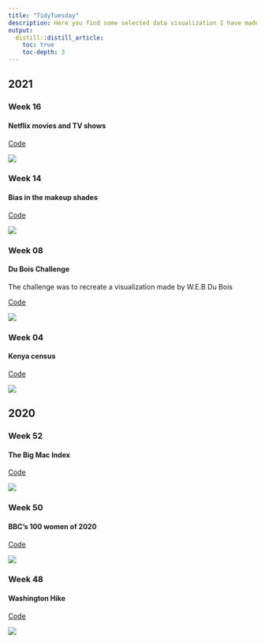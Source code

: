 ```yaml
---
title: "TidyTuesday"
description: Here you find some selected data visualization I have made for [#TidyTuesday](https://github.com/rfordatascience/tidytuesday). All submissions can be found in my [github](https://github.com/avrodrigues/Tidy_tuesday/) repository.
output:
  distill::distill_article:
    toc: true
    toc-depth: 3
---
```

## 2021

### Week 16
#### Netflix movies and TV shows
[Code](https://github.com/avrodrigues/Tidy_tuesday/tree/main/2021/week17)

![](https://raw.githubusercontent.com/avrodrigues/Tidy_tuesday/main/2021/week17/netflix.png)


### Week 14
#### Bias in the makeup shades
[Code](https://github.com/avrodrigues/Tidy_tuesday/tree/main/2021/week14)

![](https://raw.githubusercontent.com/avrodrigues/Tidy_tuesday/main/2021/week14/makeup.png)

### Week 08
#### Du Bois Challenge
The challenge was to recreate a visualization made by W.E.B Du Bois

[Code](https://github.com/avrodrigues/Tidy_tuesday/tree/main/2021/week08)

![](https://raw.githubusercontent.com/avrodrigues/Tidy_tuesday/main/2021/week08/dubois.png)

### Week 04
#### Kenya census 
[Code](https://github.com/avrodrigues/Tidy_tuesday/tree/main/2021/week04)

![](https://raw.githubusercontent.com/avrodrigues/Tidy_tuesday/main/2021/week04/kenya_crops.png)

## 2020
### Week 52
#### The Big Mac Index
[Code](https://github.com/avrodrigues/Tidy_tuesday/tree/main/2020/week52)

![](https://raw.githubusercontent.com/avrodrigues/Tidy_tuesday/main/2020/week52/bigmac_index.gif)

### Week 50 
#### BBC's 100 women of 2020

[Code](https://github.com/avrodrigues/Tidy_tuesday/tree/main/2020/week50)

![](https://raw.githubusercontent.com/avrodrigues/Tidy_tuesday/main/2020/week50/latin_women.png)

### Week 48 
#### Washington Hike

[Code](https://github.com/avrodrigues/Tidy_tuesday/tree/main/2020/week48)

![](https://raw.githubusercontent.com/avrodrigues/Tidy_tuesday/main/2020/week48/Chart_v2.png)





